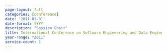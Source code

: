 ```yaml
---
page-layout: full
categories: [conference]
date: '2011-01-01'
date-format: YYYY
description: "Session Chair"
title: International Conference on Software Engineering and Data Engineering
year-range: "2011"
service-count: 1
---
```


